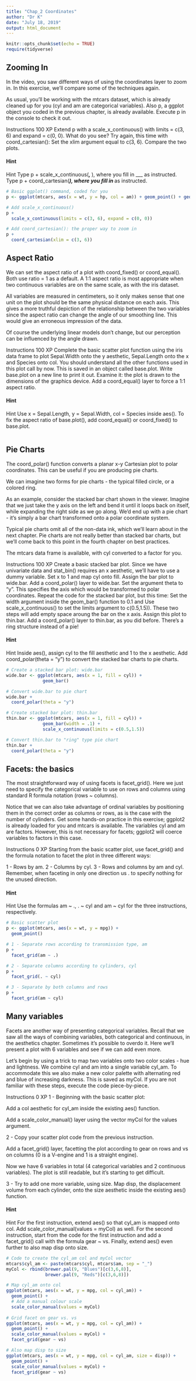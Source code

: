 ```yaml
---
title: "Chap_2 Coordinates"
author: "Dr K"
date: "July 18, 2019"
output: html_document
---
```


```r
knitr::opts_chunk$set(echo = TRUE)
require(tidyverse)
```

## Zooming In
In the video, you saw different ways of using the coordinates layer to zoom in. In this exercise, we'll compare some of the techniques again.

As usual, you'll be working with the mtcars dataset, which is already cleaned up for you (cyl and am are categorical variables). Also p, a ggplot object you coded in the previous chapter, is already available. Execute p in the console to check it out.

Instructions
100 XP
Extend p with a scale_x_continuous() with limits = c(3, 6) and expand = c(0, 0). What do you see?
Try again, this time with coord_cartesian(): Set the xlim argument equal to c(3, 6). Compare the two plots.

#### Hint

Hint
Type p + scale_x_continuous(___, ___), where you fill in ___ as instructed.
Type p + coord_cartesian(___), where you fill in ___ as instructed.

```r
# Basic ggplot() command, coded for you
p <- ggplot(mtcars, aes(x = wt, y = hp, col = am)) + geom_point() + geom_smooth()

# Add scale_x_continuous()
p + 
  scale_x_continuous(limits = c(3, 6), expand = c(0, 0))

# Add coord_cartesian(): the proper way to zoom in
p +
  coord_cartesian(xlim = c(3, 6))
```

## Aspect Ratio
We can set the aspect ratio of a plot with coord_fixed() or coord_equal(). Both use ratio = 1 as a default. A 1:1 aspect ratio is most appropriate when two continuous variables are on the same scale, as with the iris dataset.

All variables are measured in centimeters, so it only makes sense that one unit on the plot should be the same physical distance on each axis. This gives a more truthful depiction of the relationship between the two variables since the aspect ratio can change the angle of our smoothing line. This would give an erroneous impression of the data.

Of course the underlying linear models don't change, but our perception can be influenced by the angle drawn.

Instructions
100 XP
Complete the basic scatter plot function using the iris data frame to plot Sepal.Width onto the y aesthetic, Sepal.Length onto the x and Species onto col. You should understand all the other functions used in this plot call by now. This is saved in an object called base.plot.
Write base.plot on a new line to print it out. Examine it: the plot is drawn to the dimensions of the graphics device.
Add a coord_equal() layer to force a 1:1 aspect ratio.

#### Hint

Hint
Use x = Sepal.Length, y = Sepal.Width, col = Species inside aes().
To fix the aspect ratio of base.plot(), add coord_equal() or coord_fixed() to  base.plot.

```r

```

## Pie Charts
The coord_polar() function converts a planar x-y Cartesian plot to polar coordinates. This can be useful if you are producing pie charts.

We can imagine two forms for pie charts - the typical filled circle, or a colored ring.

As an example, consider the stacked bar chart shown in the viewer. Imagine that we just take the y axis on the left and bend it until it loops back on itself, while expanding the right side as we go along. We'd end up with a pie chart - it's simply a bar chart transformed onto a polar coordinate system.

Typical pie charts omit all of the non-data ink, which we'll learn about in the next chapter. Pie charts are not really better than stacked bar charts, but we'll come back to this point in the fourth chapter on best practices.

The mtcars data frame is available, with cyl converted to a factor for you.

Instructions
100 XP
Create a basic stacked bar plot. Since we have univariate data and stat_bin() requires an x aesthetic, we'll have to use a dummy variable. Set x to 1 and map cyl onto fill. Assign the bar plot to wide.bar.
Add a coord_polar() layer to wide.bar. Set the argument theta to "y". This specifies the axis which would be transformed to polar coordinates.
Repeat the code for the stacked bar plot, but this time:
Set the width argument inside the geom_bar() function to 0.1 and
Use scale_x_continuous() to set the limits argument to c(0.5,1.5)). These two steps will add empty space aroung the bar on the x axis.
Assign this plot to thin.bar.
Add a coord_polar() layer to thin.bar, as you did before. There's a ring structure instead of a pie!

#### Hint

Hint
Inside aes(), assign cyl to the fill aesthetic and 1 to the x aesthetic.
Add coord_polar(theta = "y") to convert the stacked bar charts to pie charts.

```r
# Create a stacked bar plot: wide.bar
wide.bar <- ggplot(mtcars, aes(x = 1, fill = cyl)) +
              geom_bar()

# Convert wide.bar to pie chart
wide.bar +
  coord_polar(theta = "y")

# Create stacked bar plot: thin.bar
thin.bar <- ggplot(mtcars, aes(x = 1, fill = cyl)) +
              geom_bar(width = .1) +
              scale_x_continuous(limits = c(0.5,1.5))

# Convert thin.bar to "ring" type pie chart
thin.bar +
  coord_polar(theta = "y")
```

## Facets: the basics
The most straightforward way of using facets is facet_grid(). Here we just need to specify the categorical variable to use on rows and columns using standard R formula notation (rows ~ columns).

Notice that we can also take advantage of ordinal variables by positioning them in the correct order as columns or rows, as is the case with the number of cylinders. Get some hands-on practice in this exercise; ggplot2 is already loaded for you and mtcars is available. The variables cyl and am are factors. However, this is not necessary for facets; ggplot2 will coerce variables to factors in this case.

Instructions
0 XP
Starting from the basic scatter plot, use facet_grid() and the formula notation to facet the plot in three different ways:

1 - Rows by am.
2 - Columns by cyl.
3 - Rows and columns by am and cyl.
Remember, when faceting in only one direction us . to specify nothing for the unused direction.

#### Hint

Hint
Use the formulas am ~ ., . ~ cyl and am ~ cyl for the three instructions, respectively.

```r
# Basic scatter plot
p <- ggplot(mtcars, aes(x = wt, y = mpg)) +
  geom_point()

# 1 - Separate rows according to transmission type, am
p +
  facet_grid(am ~ .)

# 2 - Separate columns according to cylinders, cyl
p +
  facet_grid(. ~ cyl)

# 3 - Separate by both columns and rows 
p +
  facet_grid(am ~ cyl)
```

## Many variables
Facets are another way of presenting categorical variables. Recall that we saw all the ways of combining variables, both categorical and continuous, in the aesthetics chapter. Sometimes it's possible to overdo it. Here we'll present a plot with 6 variables and see if we can add even more.

Let's begin by using a trick to map two variables onto two color scales - hue and lightness. We combine cyl and am into a single variable cyl_am. To accommodate this we also make a new color palette with alternating red and blue of increasing darkness. This is saved as myCol. If you are not familiar with these steps, execute the code piece-by-piece.

Instructions
0 XP
1 - Beginning with the basic scatter plot:

Add a col aesthetic for cyl_am inside the existing aes() function.

Add a scale_color_manual() layer using the vector myCol for the values argument.

2 - Copy your scatter plot code from the previous instruction.

Add a facet_grid() layer, facetting the plot according to gear on rows and vs on columns (0 is a V-engine and 1 is a straight engine).

Now we have 6 variables in total (4 categorical variables and 2 continuous variables). The plot is still readable, but it's starting to get difficult.

3 - Try to add one more variable, using size. Map disp, the displacement volume from each cylinder, onto the size aesthetic inside the existing aes() function.

#### Hint

Hint
For the first instruction, extend aes() so that cyl_am is mapped onto col. Add scale_color_manual(values = myCol) as well.
For the second instruction, start from the code for the first instruction and add a facet_grid() call with the formula gear ~ vs.
Finally, extend aes() even further to also map disp onto size.

```r
# Code to create the cyl_am col and myCol vector
mtcars$cyl_am <- paste(mtcars$cyl, mtcars$am, sep = "_")
myCol <- rbind(brewer.pal(9, "Blues")[c(3,6,8)],
               brewer.pal(9, "Reds")[c(3,6,8)])

# Map cyl_am onto col
ggplot(mtcars, aes(x = wt, y = mpg, col = cyl_am)) +
  geom_point() +
  # Add a manual colour scale
  scale_color_manual(values = myCol)
  
# Grid facet on gear vs. vs
ggplot(mtcars, aes(x = wt, y = mpg, col = cyl_am)) +
  geom_point() +
  scale_color_manual(values = myCol) +
  facet_grid(gear ~ vs)

# Also map disp to size
ggplot(mtcars, aes(x = wt, y = mpg, col = cyl_am, size = disp)) +
  geom_point() +
  scale_color_manual(values = myCol) +
  facet_grid(gear ~ vs)
```

